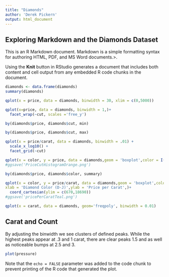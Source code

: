 ```yaml
---
title: "Diamonds"
author: 'Derek Pickern'
output: html_document
---
```


## Exploring Markdown and the Diamonds Dataset

This is an R Markdown document. Markdown is a simple formatting syntax for authoring HTML, PDF, and MS Word documents.>.



Using the **Knit** button in RStudio generates a document that includes both content and cell output from any embedded R code chunks in the document.

```r
diamonds <- data.frame(diamonds)
summary(diamonds)
```
```r
qplot(x = price, data = diamonds, binwidth = 30, xlim = c(0,5000))

```
```r
qplot(x=price, data = diamonds, binwidth = 1,)+
  facet_wrap(~cut, scales ='free_y')
```
```r
by(diamonds$price, diamonds$cut, min)
```
```r
by(diamonds$price, diamonds$cut, max)
```

```r
qplot(x = price/carat, data = diamonds, binwidth = .01) +
  scale_x_log10() +
  facet_grid(~cut)
```
```r
qplot(x = color, y = price, data = diamonds,geom = 'boxplot',color = I('black'), fill = I('#f79420'))+coord_cartesian(ylim = c(670,10000))
#ggsave('PriceCutHistogramOrange.png')
```
```r
by(diamonds$price, diamonds$color, summary)
```
```r
qplot(x = color, y = price/carat, data = diamonds,geom = 'boxplot',color = I('black'), fill = I('#008080'),
xlab = 'Diamond Color (D-J)',ylab = 'Price per Carat',)+
  coord_cartesian(ylim = c(670,18690))
#ggsave('pricePerCaratTeal.png')
```
```r
qplot(x = carat, data = diamonds, geom='freqpoly', binwidth = 0.01)
```

## Carat and Count

By adjusting the binwidth we see clusters of defined peaks. While the highest peaks appear at .3 and 1 carat, there are clear peaks 1.5 and as well as noticeable bumps at 2.5 and 3.

```r
plot(pressure)
```

Note that the `echo = FALSE` parameter was added to the code chunk to prevent printing of the R code that generated the plot.
